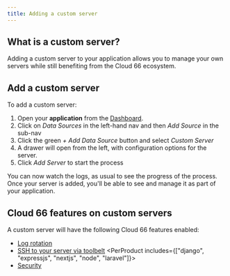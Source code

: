 ```yaml
---
title: Adding a custom server
---
```


## What is a custom server?

Adding a custom server to your application allows you to manage your own servers while still benefiting from the Cloud 66 ecosystem.

## Add a custom server

To add a custom server:

1. Open your **application** from the [Dashboard](https://app.cloud66.com/dashboard).
2. Click on *Data Sources* in the left-hand nav and then *Add Source* in the sub-nav
3. Click the green *+ Add Data Source* button and select *Custom Server*
4. A drawer will open from the left, with configuration options for the server.
5. Click *Add Server* to start the process

You can now watch the logs, as usual to see the progress of the process. Once your server is added, you'll be able to see and manage it as part of your application.

## Cloud 66 features on custom servers

A custom server will have the following Cloud 66 features enabled:

- [Log rotation](/:product/:version?/build-and-config/setting-up-custom-livelogs)
- [SSH to your server via toolbelt](/:product/:version?/toolbelt/_ssh)
<PerProduct includes={["django", "expressjs", "nextjs", "node", "laravel"]}>
- [Security](/:product/:version?/networking/service-networking)
</PerProduct>

